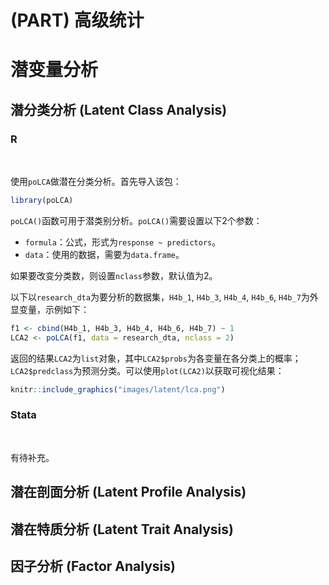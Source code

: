 # (PART) 高级统计 {-}

# 潜变量分析 {#LatentVariablesAnalysis}

## 潜分类分析 (Latent Class Analysis) {#LatentClassAnalysis .panelset}

### R {-}

<br>

使用`poLCA`做潜在分类分析。首先导入该包：

```r
library(poLCA)
```

`poLCA()`函数可用于潜类别分析。`poLCA()`需要设置以下2个参数：

- `formula`：公式，形式为`response ~ predictors`。
- `data`：使用的数据，需要为`data.frame`。

如果要改变分类数，则设置`nclass`参数，默认值为2。

以下以`research_dta`为要分析的数据集，`H4b_1`, `H4b_3`, `H4b_4`, `H4b_6`, `H4b_7`为外显变量，示例如下：

```r
f1 <- cbind(H4b_1, H4b_3, H4b_4, H4b_6, H4b_7) ~ 1
LCA2 <- poLCA(f1, data = research_dta, nclass = 2)
```

返回的结果`LCA2`为`list`对象，其中`LCA2$probs`为各变量在各分类上的概率；`LCA2$predclass`为预测分类。可以使用`plot(LCA2)`以获取可视化结果：

```r
knitr::include_graphics("images/latent/lca.png")
```


### Stata {-}

<br>

有待补充。

## 潜在剖面分析 (Latent Profile Analysis) {#LatentProfileAnalysis}

## 潜在特质分析 (Latent Trait Analysis) {#LatentTraitAnalysis}

## 因子分析 (Factor Analysis) {#FactorAnalysis}
